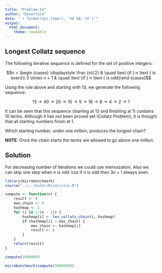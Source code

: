 ```yaml
---
title: "Problem 14"
author: "Dynortice"
date: "`r format(Sys.time(), '%d %B, %Y')`"
output:
  html_document:
    theme: readable
---
```

## Longest Collatz sequence
The following iterative sequence is defined for the set of positive integers:

$$n = \begin {cases} \displaystyle \frac {n}{2} & \quad \text {if } n \text { is even}\\ 3 \times n + 1 & \quad \text {if } n \text { is odd}\end {cases}$$

Using the rule above and starting with $13$, we generate the following sequence:

$$13 \to 40 \to 20 \to 10 \to 5 \to 16 \to 8 \to 4 \to 2 \to 1$$

It can be seen that this sequence (starting at $13$ and finishing at $1$) contains $10$ terms. Although it has not been proved yet (Collatz Problem), it is thought that all starting numbers finish at $1$.

Which starting number, under one million, produces the longest chain?

**NOTE**: Once the chain starts the terms are allowed to go above one million.

## Solution
For decreasing number of iterations we could use memoization. Also we can skip one step when $n$ is odd 'coz if $n$ is odd then $3n+1$ always even.
```r
library(microbenchmark)
source("../../euler/R/calculus.R")
```
```r
compute <- function(n) {
    result <- 0
    max_chain <- 0
    hashmap <- 1
    for (i in 1:(n - 1)) {
        hashmap[i] <- len_collatz_chain(i, hashmap)
        if (hashmap[i] > max_chain) {
            max_chain <- hashmap[i]
            result <- i
        }
    }
    return(result)
}
```
```r
compute(1000000)
```
```r
microbenchmark(compute(1000000))
```